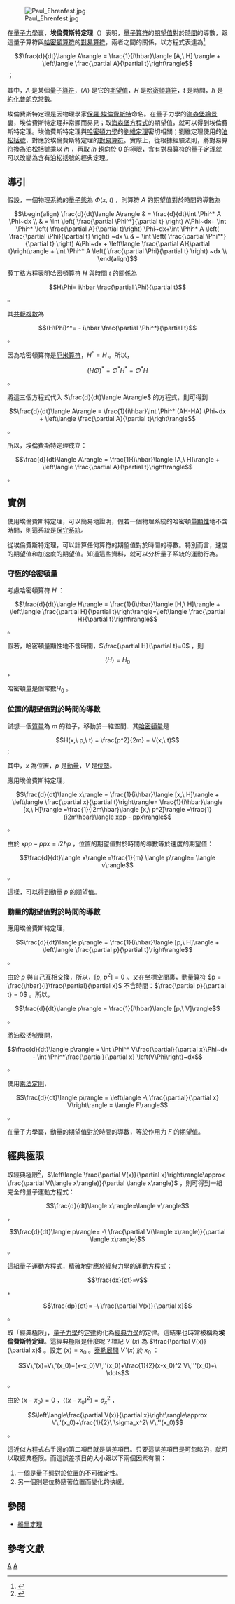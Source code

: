 {{NoteTA|G1=物理學}}
[[File:Paul_Ehrenfest.jpg|thumb]]

在[[量子力學|量子力學]]裏，'''埃倫費斯特定理'''（{{lang|en|Ehrenfest theorem}}）表明，[[算符|量子算符]]的[[期望值_(量子力学)|期望值]]對於[[時間|時間]]的導數，跟這量子算符與[[哈密頓算符|哈密頓算符]]的[[對易算符|對易算符]]，兩者之間的關係，以方程式表達為<ref name="Smith">{{cite book | last=Smith | first=Henrik | year=1991 | title=Introduction to Quantum Mechanics | url=https://archive.org/details/introductiontoqu0000smit | publisher=World Scientific Pub Co Inc |isbn=978-9810204754| pages= pp. 108–109}}</ref>
:<math>\frac{d}{dt}\langle A\rangle = \frac{1}{i\hbar}\langle [A,\ H] \rangle + \left\langle \frac{\partial A}{\partial t}\right\rangle </math>；

其中，<math>A</math> 是某個量子[[算符|算符]]，<math>\langle A\rangle</math> 是它的[[期望值|期望值]]，<math>H</math> 是[[哈密頓算符|哈密頓算符]]，<math>t</math> 是時間，<math>\hbar</math> 是[[約化普朗克常數|約化普朗克常數]]。

埃倫費斯特定理是因物理學家[[保羅·埃倫費斯特|保羅·埃倫費斯特]]命名。在量子力學的[[海森堡繪景|海森堡繪景]]裏，埃倫費斯特定理非常顯而易見；取[[海森堡繪景#數學細節|海森堡方程式]]的期望值，就可以得到埃倫費斯特定理。埃倫費斯特定理與[[哈密頓力學|哈密頓力學]]的[[刘维尔定理_(哈密顿力学)|劉維定理]]密切相關；劉維定理使用的[[泊松括號|泊松括號]]，對應於埃倫費斯特定理的[[對易算符|對易算符]]。實際上，從根據經驗法則，將對易算符換為泊松括號乘以 <math>i\hbar</math> ，再取 <math>i\hbar</math> 趨向於 0 的極限，含有對易算符的量子定理就可以改變為含有泊松括號的經典定理。

==導引==
假設，一個物理系統的[[量子態|量子態]]為 <math>\Phi(x,\ t)</math> ，則算符 <math>A</math> 的期望值對於時間的導數為
:<math>\begin{align} \frac{d}{dt}\langle A\rangle & = \frac{d}{dt}\int \Phi^* A \Phi~dx \\
  & = \int \left( \frac{\partial \Phi^*}{\partial t} \right) A\Phi~dx+ \int \Phi^* \left( \frac{\partial A}{\partial t}\right) \Phi~dx+\int \Phi^* A \left( \frac{\partial \Phi}{\partial t} \right) ~dx \\
  & = \int \left( \frac{\partial \Phi^*}{\partial t} \right) A\Phi~dx + \left\langle \frac{\partial A}{\partial t}\right\rangle + \int \Phi^* A \left( \frac{\partial \Phi}{\partial t} \right) ~dx \\  \end{align}</math>

[[薛丁格方程|薛丁格方程]]表明哈密頓算符 <math>H</math> 與時間 <math>t</math> 的關係為
:<math>H\Phi= i\hbar \frac{\partial \Phi}{\partial t}</math> 。

其[[共軛複數|共軛複數]]為
:<math>(H\Phi)^*= - i\hbar \frac{\partial \Phi^*}{\partial t}</math> 。

因為哈密頓算符是[[厄米算符|厄米算符]]，<math>H^*=H</math> 。所以，
:<math>(H\Phi)^*=\Phi^*H^*=\Phi^*H</math> 。

將這三個方程式代入 <math>\frac{d}{dt}\langle A\rangle</math> 的方程式，則可得到
:<math>\frac{d}{dt}\langle A\rangle = \frac{1}{i\hbar}\int \Phi^* (AH-HA) \Phi~dx + \left\langle \frac{\partial A}{\partial t}\right\rangle </math> 。

所以，埃倫費斯特定理成立：
:<math>\frac{d}{dt}\langle A\rangle = \frac{1}{i\hbar}\langle [A,\ H]\rangle + \left\langle \frac{\partial A}{\partial t}\right\rangle</math> 。

==實例==
使用埃倫費斯特定理，可以簡易地證明，假若一個物理系統的哈密頓量[[顯性_(物理)|顯性]]地不含時間，則這系統是[[保守系統|保守系統]]。

從埃倫費斯特定理，可以計算任何算符的期望值對於時間的導數。特別而言，速度的期望值和加速度的期望值。知道這些資料，就可以分析量子系統的運動行為。

===守恆的哈密頓量===
考慮哈密頓算符 <math>H</math> ：
:<math>\frac{d}{dt}\langle H\rangle = \frac{1}{i\hbar}\langle [H,\ H]\rangle + \left\langle \frac{\partial H}{\partial t}\right\rangle=\left\langle \frac{\partial H}{\partial t}\right\rangle</math> 。

假若，哈密頓量顯性地不含時間，<math>\frac{\partial H}{\partial t}=0</math> ，則
:<math>\langle H\rangle=H_0</math> ，

哈密頓量是個常數<math>H_0</math> 。

===位置的期望值對於時間的導數===
試想一個[[質量|質量]]為 <math>m</math> 的粒子，移動於一維空間．其[[哈密頓量|哈密頓量]]是

:<math> H(x,\ p,\ t) = \frac{p^2}{2m} + V(x,\ t) </math> ;

其中，<math>x</math> 為位置，<math>p</math> 是[[動量|動量]]，<math>V</math> 是[[位勢|位勢]]。

應用埃倫費斯特定理，
:<math>\frac{d}{dt}\langle x\rangle = \frac{1}{i\hbar}\langle [x,\ H]\rangle + \left\langle \frac{\partial x}{\partial t}\right\rangle= \frac{1}{i\hbar}\langle [x,\ H]\rangle =\frac{1}{i2m\hbar}\langle [x,\ p^2]\rangle =\frac{1}{i2m\hbar}\langle xpp - ppx\rangle </math>。

由於 <math>xpp - ppx=i2\hbar p</math> ，位置的期望值對於時間的導數等於速度的期望值：
:<math>\frac{d}{dt}\langle x\rangle =\frac{1}{m} \langle p\rangle= \langle v\rangle </math>。

這樣，可以得到動量 <math>p</math> 的期望值。

===動量的期望值對於時間的導數===
應用埃倫費斯特定理，
:<math> \frac{d}{dt}\langle p\rangle = \frac{1}{i\hbar}\langle [p,\ H]\rangle + \left\langle \frac{\partial p}{\partial t}\right\rangle </math> 。

由於 <math>p</math> 與自己互相交換，所以，<math>[p,\ p^2]=0</math> 。又在坐標空間裏，[[動量算符|動量算符]] <math>p = \frac{\hbar}{i}\frac{\partial}{\partial x}</math> 不含時間：<math> \frac{\partial p}{\partial t} = 0</math> 。所以，
:<math> \frac{d}{dt}\langle p\rangle = \frac{1}{i\hbar}\langle [p,\ V]\rangle </math> 。

將泊松括號展開，
:<math> \frac{d}{dt}\langle p\rangle = \int \Phi^* V\frac{\partial}{\partial x}\Phi~dx - \int \Phi^*\frac{\partial}{\partial x} \left(V\Phi\right)~dx</math> 。

使用[[乘法定則|乘法定則]]，
:<math> \frac{d}{dt}\langle p\rangle = \left\langle -\ \frac{\partial}{\partial x} V\right\rangle = \langle F\rangle</math> 。

在量子力學裏，動量的期望值對於時間的導數，等於作用力 <math>F</math> 的期望值。

==經典極限==
取經典極限<ref name="Tannor">{{cite book | last=Tannor | first=David J. | year=2006 | title=Introduction to Quantum Mechanics: A Time-Dependent Perspective | publisher=University Science Books |isbn=978-1891389238| pages= pp. 35–38}}</ref>，<math>\left\langle \frac{\partial V(x)}{\partial x}\right\rangle\approx \frac{\partial V(\langle x\rangle)}{\partial \langle x\rangle}</math> ，則可得到一組完全的量子運動方程式：
:<math>\frac{d}{dt}\langle x\rangle=\langle v\rangle </math> ，
:<math> \frac{d}{dt}\langle p\rangle= -\ \frac{\partial V(\langle x\rangle)}{\partial \langle x\rangle}</math> 。

這組量子運動方程式，精確地對應於經典力學的運動方程式：
:<math>\frac{dx}{dt}=v</math> ，
:<math> \frac{dp}{dt}= -\ \frac{\partial V(x)}{\partial x}</math> 。

取「經典極限」，[[量子力學|量子力學]]的[[定律|定律]]約化為[[經典力學|經典力學]]的定律。這結果也時常被稱為'''埃倫費斯特定理'''。這經典極限是什麼呢？標記 <math>V\,'(x)</math> 為 <math>\frac{\partial V(x)}{\partial x}</math> 。設定 <math>\langle x\rangle=x_0</math> 。[[泰勒級數|泰勒展開]] <math>V\,'(x)</math> 於 <math>x_0</math> ：
:<math>V\,'(x)=V\,'(x_0)+(x-x_0)V\,''(x_0)+\frac{1}{2}(x-x_0)^2 V\,'''(x_0)+\ \dots</math> 。

由於 <math>\langle x-x_0\rangle=0</math> ，<math>\langle (x-x_0)^2\rangle=\sigma_x^2</math> ，

:<math>\left\langle\frac{\partial V(x)}{\partial x}\right\rangle\approx V\,'(x_0)+\frac{1}{2}\ \sigma_x^2\ V\,''(x_0)</math> 。

這近似方程式右手邊的第二項目就是誤差項目。只要這誤差項目是可忽略的，就可以取經典極限。而這誤差項目的大小跟以下兩個因素有關：
#一個是量子態對於位置的不可確定性。
#另一個則是位勢隨著位置而變化的快緩。

==參閱==
*[[維里定理|維里定理]]

==參考文獻==
{{reflist}}

{{量子力學}}

[[Category:量子力學|A]]
[[Category:物理定理|A]]